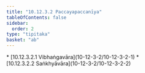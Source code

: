 ```yaml
---
title: "10.12.3.2 Paccayapaccanīya"
tableOfContents: false
sidebar:
  order: 2
type: "tipitaka"
basket: "ab"
---
```



<DynamicBreadcrumb />



<TableOfContents>
* [10.12.3.2.1 Vibhaṅgavāra](10-12-3-2/10-12-3-2-1)
* [10.12.3.2.2 Saṅkhyāvāra](10-12-3-2/10-12-3-2-2)
</TableOfContents>